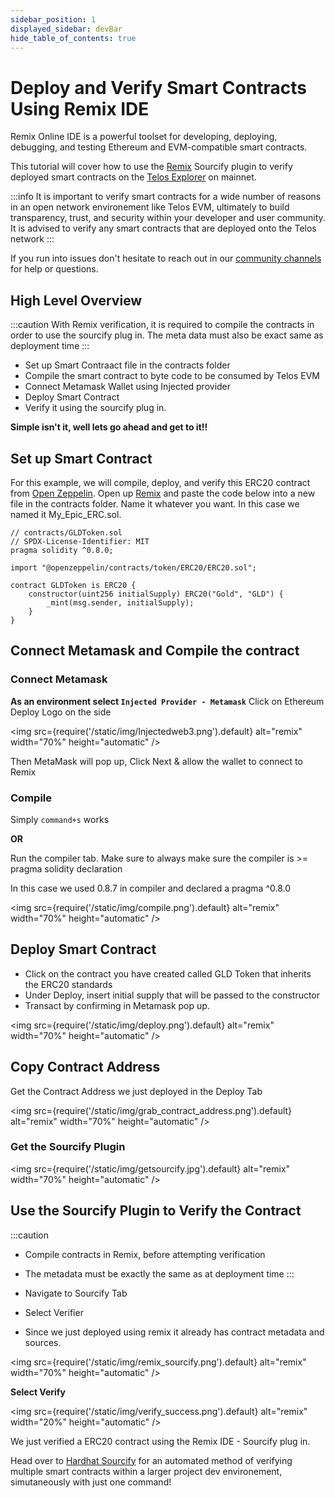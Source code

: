 ```yaml
---
sidebar_position: 1
displayed_sidebar: devBar
hide_table_of_contents: true
---
```


# Deploy and Verify Smart Contracts Using Remix IDE

Remix Online IDE is a powerful toolset for developing, deploying, debugging, and testing Ethereum and EVM-compatible smart contracts.

This tutorial will cover how to use the [Remix](https://remix-project.org/) Sourcify plugin to verify deployed smart contracts on the [Telos Explorer](https://www.teloscan.io/) on mainnet.

:::info
It is important to verify smart contracts for a wide number of reasons in an open network environement like Telos EVM, ultimately to build transparency, trust, and security within your developer and user community. It is advised to verify any smart contracts that are deployed onto the Telos network
:::

If you run into issues don't hesitate to reach out in our [community channels](/overview/resources) for help or questions.

## High Level Overview

:::caution
With Remix verification, it is required to compile the contracts in order to use the sourcify plug in. The meta data must also be exact same as deployment time
:::

- Set up Smart Contraact file in the contracts folder
- Compile the smart contract to byte code to be consumed by Telos EVM
- Connect Metamask Wallet using Injected provider
- Deploy Smart Contract
- Verify it using the sourcify plug in.

**Simple isn't it, well lets go ahead and get to it!!**

## Set up Smart Contract

For this example, we will compile, deploy, and verify this ERC20 contract from [Open Zeppelin](https://docs.openzeppelin.com/contracts/4.x/erc20).
Open up [Remix](http://remix.ethereum.org/) and paste the code below into a new file in the contracts folder. Name it whatever you want. In this case we named it My_Epic_ERC.sol.

```
// contracts/GLDToken.sol
// SPDX-License-Identifier: MIT
pragma solidity ^0.8.0;

import "@openzeppelin/contracts/token/ERC20/ERC20.sol";

contract GLDToken is ERC20 {
    constructor(uint256 initialSupply) ERC20("Gold", "GLD") {
        _mint(msg.sender, initialSupply);
    }
}
```

## Connect Metamask and Compile the contract

### Connect Metamask

**As an environment select `Injected Provider - Metamask`**
Click on Ethereum Deploy Logo on the side

<img
    src={require('/static/img/Injectedweb3.png').default}
    alt="remix"
    width="70%"
    height="automatic"
/>

Then MetaMask will pop up, Click Next & allow the wallet to connect to Remix

### Compile

Simply `command+s` works

__OR__

Run the compiler tab. Make sure to always make sure the compiler is >= pragma solidity declaration

In this case we used 0.8.7 in compiler and declared a pragma ^0.8.0

<img
    src={require('/static/img/compile.png').default}
    alt="remix"
    width="70%"
    height="automatic"
/>

## Deploy Smart Contract

- Click on the contract you have created called GLD Token that inherits the ERC20 standards
- Under Deploy, insert initial supply that will be passed to the constructor
- Transact by confirming in Metamask pop up.

<img
    src={require('/static/img/deploy.png').default}
    alt="remix"
    width="70%"
    height="automatic"
/>

## Copy Contract Address

Get the Contract Address we just deployed in the Deploy Tab

<img
    src={require('/static/img/grab_contract_address.png').default}
    alt="remix"
    width="70%"
    height="automatic"
/>

### Get the Sourcify Plugin

<img
    src={require('/static/img/getsourcify.jpg').default}
    alt="remix"
    width="70%"
    height="automatic"
/>

## Use the Sourcify Plugin to Verify the Contract

:::caution
- Compile contracts in Remix, before attempting verification
- The metadata must be exactly the same as at deployment time
:::

- Navigate to Sourcify Tab
- Select Verifier
- Since we just deployed using remix it already has contract metadata and sources.

<img
    src={require('/static/img/remix_sourcify.png').default}
    alt="remix"
    width="70%"
    height="automatic"
/>

**Select Verify**

<img
    src={require('/static/img/verify_success.png').default}
    alt="remix"
    width="20%"
    height="automatic"
/>

We just verified a ERC20 contract using the Remix IDE - Sourcify plug in.

Head over to [Hardhat Sourcify](/evm/smart-contracts/hardhat_sourcify) for an automated method of verifying multiple smart contracts within a larger project dev environement, simutaneously with just one command!
